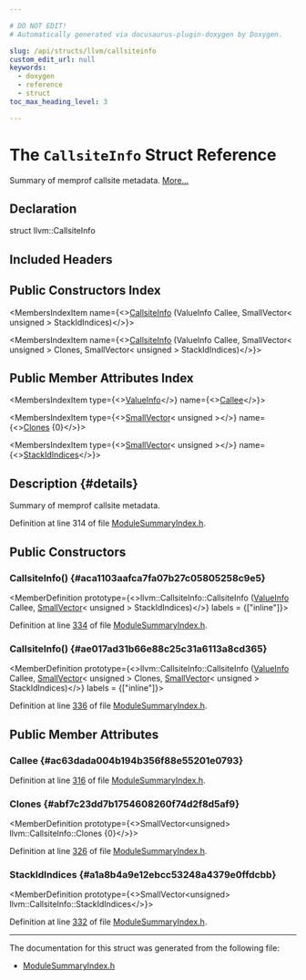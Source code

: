 ```yaml
---

# DO NOT EDIT!
# Automatically generated via docusaurus-plugin-doxygen by Doxygen.

slug: /api/structs/llvm/callsiteinfo
custom_edit_url: null
keywords:
  - doxygen
  - reference
  - struct
toc_max_heading_level: 3

---
```





# The `CallsiteInfo` Struct Reference

<DoxygenPage pluginConfig={pluginConfig}>

Summary of memprof callsite metadata. <a href="#details">More...</a>

## Declaration

<CodeBlock>struct llvm::CallsiteInfo</CodeBlock>

## Included Headers

<IncludesList>
<IncludesListItem
  filePath="llvm/IR/ModuleSummaryIndex.h"
  permalink="/docs/api/files/include/include/llvm/include/llvm/ir/modulesummaryindex-h"
  isLocal="true" />
</IncludesList>

## Public Constructors Index

<MembersIndex>

<MembersIndexItem
  name={<><a href="#aca1103aafca7fa07b27c05805258c9e5">CallsiteInfo</a> (ValueInfo Callee, SmallVector&lt; unsigned &gt; StackIdIndices)</>}>
</MembersIndexItem>

<MembersIndexItem
  name={<><a href="#ae017ad31b66e88c25c31a6113a8cd365">CallsiteInfo</a> (ValueInfo Callee, SmallVector&lt; unsigned &gt; Clones, SmallVector&lt; unsigned &gt; StackIdIndices)</>}>
</MembersIndexItem>

</MembersIndex>

## Public Member Attributes Index

<MembersIndex>

<MembersIndexItem
  type={<><a href="/docs/api/structs/llvm/valueinfo">ValueInfo</a></>}
  name={<><a href="#ac63dada004b194b356f88e55201e0793">Callee</a></>}>
</MembersIndexItem>

<MembersIndexItem
  type={<><a href="/docs/api/classes/llvm/smallvector">SmallVector</a>&lt; unsigned &gt;</>}
  name={<><a href="#abf7c23dd7b1754608260f74d2f8d5af9">Clones</a> &#123;0&#125;</>}>
</MembersIndexItem>

<MembersIndexItem
  type={<><a href="/docs/api/classes/llvm/smallvector">SmallVector</a>&lt; unsigned &gt;</>}
  name={<><a href="#a1a8b4a9e12ebcc53248a4379e0ffdcbb">StackIdIndices</a></>}>
</MembersIndexItem>

</MembersIndex>

## Description {#details}

Summary of memprof callsite metadata.

Definition at line 314 of file <a href="/docs/api/files/include/include/llvm/include/llvm/ir/modulesummaryindex-h">ModuleSummaryIndex.h</a>.

<SectionDefinition>

## Public Constructors

### CallsiteInfo() {#aca1103aafca7fa07b27c05805258c9e5}

<MemberDefinition
  prototype={<>llvm::CallsiteInfo::CallsiteInfo (<a href="/docs/api/structs/llvm/valueinfo">ValueInfo</a> Callee, <a href="/docs/api/classes/llvm/smallvector">SmallVector</a>&lt; unsigned &gt; StackIdIndices)</>}
  labels = {["inline"]}>

Definition at line <a href="/docs/api/files/include/include/llvm/include/llvm/ir/modulesummaryindex-h/#l00334">334</a> of file <a href="/docs/api/files/include/include/llvm/include/llvm/ir/modulesummaryindex-h">ModuleSummaryIndex.h</a>.
</MemberDefinition>

### CallsiteInfo() {#ae017ad31b66e88c25c31a6113a8cd365}

<MemberDefinition
  prototype={<>llvm::CallsiteInfo::CallsiteInfo (<a href="/docs/api/structs/llvm/valueinfo">ValueInfo</a> Callee, <a href="/docs/api/classes/llvm/smallvector">SmallVector</a>&lt; unsigned &gt; Clones, <a href="/docs/api/classes/llvm/smallvector">SmallVector</a>&lt; unsigned &gt; StackIdIndices)</>}
  labels = {["inline"]}>

Definition at line <a href="/docs/api/files/include/include/llvm/include/llvm/ir/modulesummaryindex-h/#l00336">336</a> of file <a href="/docs/api/files/include/include/llvm/include/llvm/ir/modulesummaryindex-h">ModuleSummaryIndex.h</a>.
</MemberDefinition>

</SectionDefinition>

<SectionDefinition>

## Public Member Attributes

### Callee {#ac63dada004b194b356f88e55201e0793}

<MemberDefinition
  prototype="ValueInfo llvm::CallsiteInfo::Callee">

Definition at line <a href="/docs/api/files/include/include/llvm/include/llvm/ir/modulesummaryindex-h/#l00316">316</a> of file <a href="/docs/api/files/include/include/llvm/include/llvm/ir/modulesummaryindex-h">ModuleSummaryIndex.h</a>.
</MemberDefinition>

### Clones {#abf7c23dd7b1754608260f74d2f8d5af9}

<MemberDefinition
  prototype={<>SmallVector&lt;unsigned&gt; llvm::CallsiteInfo::Clones &#123;0&#125;</>}>

Definition at line <a href="/docs/api/files/include/include/llvm/include/llvm/ir/modulesummaryindex-h/#l00326">326</a> of file <a href="/docs/api/files/include/include/llvm/include/llvm/ir/modulesummaryindex-h">ModuleSummaryIndex.h</a>.
</MemberDefinition>

### StackIdIndices {#a1a8b4a9e12ebcc53248a4379e0ffdcbb}

<MemberDefinition
  prototype={<>SmallVector&lt;unsigned&gt; llvm::CallsiteInfo::StackIdIndices</>}>

Definition at line <a href="/docs/api/files/include/include/llvm/include/llvm/ir/modulesummaryindex-h/#l00332">332</a> of file <a href="/docs/api/files/include/include/llvm/include/llvm/ir/modulesummaryindex-h">ModuleSummaryIndex.h</a>.
</MemberDefinition>

</SectionDefinition>

<hr/>

The documentation for this struct was generated from the following file:

<ul>
<li><a href="/docs/api/files/include/include/llvm/include/llvm/ir/modulesummaryindex-h">ModuleSummaryIndex.h</a></li>
</ul>

</DoxygenPage>
